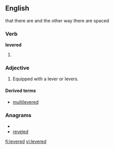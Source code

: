==English==that there are and the other way there are spaced

===Verb===
'''levered'''

# {{past of|[[lever]]}}

===Adjective===
{{en-adj|-}}

# Equipped with a lever or levers.

====Derived terms====
* [[multilevered]]

===Anagrams===
* {{alphagram|deeelrv}}
* [[reveled#English|reveled]]

[[fi:levered]]
[[vi:levered]]